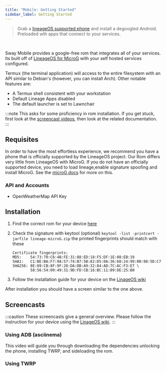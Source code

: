 ```yaml
---
title: "Mobile: Getting Started"
sidebar_label: Getting Started
---
```


<div className="mobile" />

> Grab a [lineageOS supported phone](https://wiki.lineageos.org/devices/) and install a degoogled Android. Preloaded wth apps that connect to your services.

<br/>

Sway Mobile provides a google-free rom that integrates all of your services. Its built off of [LineageOS for MicroG](https://lineage.microg.org/) with your self hosted services configured.

Termux (the terminal application) will access to the entire filesystem with an API similar to Debian's (however, you can install Arch). Other notable features are:

- A Termux shell consistent with your workstation
- Default Lineage Apps disabled
- The default launcher is set to Lawnchair


:::note
This asks for some proficiency in rom installation. If you get stuck, first look at the [screencast videos](#screencasts), then look at the related documentation.
:::

## Requisites

In order to have the most effortless experience, we recommend you have a phone that is officially supported by the LineageOS project. Our Rom differs very little from LineageOS with MicroG. If you do not have an officially supported device, you need to load lineage,enable signature spoofing and install MicroG. See the [microG docs](https://github.com/microg/GmsCore/wiki/Signature-Spoofing) for more on this.

### API and Accounts
- OpenWeatherMap API Key

## Installation

1. Find the correct rom for your device [here](https://roms.sway-me.xyz)
2. Check the signature with keytool (optional)
`keytool -list -printcert -jarfile lineage-microG.zip`
the printed fingerprints should match with these

    ```
    Certificate fingerprints:
    MD5:    54:73:70:C6:4B:FE:31:88:ED:18:F5:DF:1E:08:EB:19
    SHA1:   C1:BE:BA:F7:9A:57:74:B7:5B:82:D5:0A:36:60:24:99:00:98:5D:C7
    SHA256: 8E:09:CB:8F:9F:28:DA:DB:A9:32:84:AD:7C:AC:F3:E7 \
            58:56:54:09:49:31:9D:FD:CB:16:BC:11:09:DE:25:B0
    ```
3. Follow the installation guide for your device on the [LinageOS  wiki](https://wiki.lineageos.org/devices/)

After installation you should have a screen similar to the one above.



## Screencasts
:::caution
These screencasts give a general overview. Please follow the instruction for your device using the [LinageOS  wiki](https://wiki.lineageos.org/devices/).
:::

### Using ADB (asciinema)
This video will guide you through downloading the dependencies unlocking the phone, installing TWRP,  and sideloading the rom.
### Using TWRP


